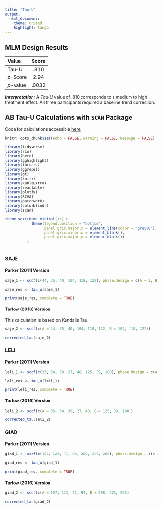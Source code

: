 ```yaml
---
title: "Tau-U"
output:
  html_document:
    theme: united
    highlight: tango
---
```


## MLM Design Results 

| **Value** | **Score** |
| :-------- | :-------: |
| Tau-U     | .810      |
| *z*-Score | 2.94      |
| *p*-value | .0032     | 


**_Interpretation:_** A _Tau-U_ value of .810 corresponds to a medium to high treatment effect. All three participants required a baseline trend correction. 



## AB Tau-U Calculations with `SCAN` Package

Code for calculations accessible [here](https://jazznbass.github.io/scan-Book/overlapping-indices.html)

```r
knitr::opts_chunk$set(echo = FALSE, warning = FALSE, message = FALSE)
```

```r
library(tidyverse)
library(rio)
library(here)
library(gghighlight)
library(forcats)
library(ggrepel)
library(gt)
library(knitr)
library(kableExtra)
library(reactable)
library(plotly)
library(SCVA)
library(patchwork)
library(colorblindr)
library(scan)

theme_set(theme_minimal(15) +
            theme(legend.position = "bottom",
                  panel.grid.major.x = element_line(color = "gray60"),
                  panel.grid.minor.x = element_blank(),
                  panel.grid.major.y = element_blank())
          )
 
```


### SAJE 

#### Parker (2011) Version

```r
saje_1 <- scdf(c(44, 35, 40, 104, 118, 122), phase.design = c(A = 3, B = 3))

saje_res <- tau_u(saje_1)

print(saje_res, complete = TRUE)
```

#### Tarlow (2016) Version

This calculation is based on Kendalls Tau

```r
saje_2 <- scdf(c(A = 44, 35, 40, 104, 118, 122, B = 104, 118, 122))

corrected_tau(saje_2)
```



### LELI

#### Parker (2011) Version

```r
leli_1 <- scdf(c(33, 54, 39, 27, 48, 125, 89, 100), phase.design = c(A = 5, B = 3))

leli_res <- tau_u(leli_1)

print(leli_res, complete = TRUE)
```

#### Tarlow (2016) Version


```r
leli_2 <- scdf(c(A = 33, 54, 39, 27, 48, B = 125, 89, 100))

corrected_tau(leli_2)
```



### GIAD

#### Parker (2011) Version

```r
giad_1 <- scdf(c(157, 123, 71, 94, 208, 226, 265), phase.design = c(A = 4, B = 3))

giad_res <- tau_u(giad_1)

print(giad_res, complete = TRUE)
```

#### Tarlow (2016) Version


```r
giad_2 <- scdf(c(A = 157, 123, 71, 94, B = 208, 226, 265))

corrected_tau(giad_2)
```